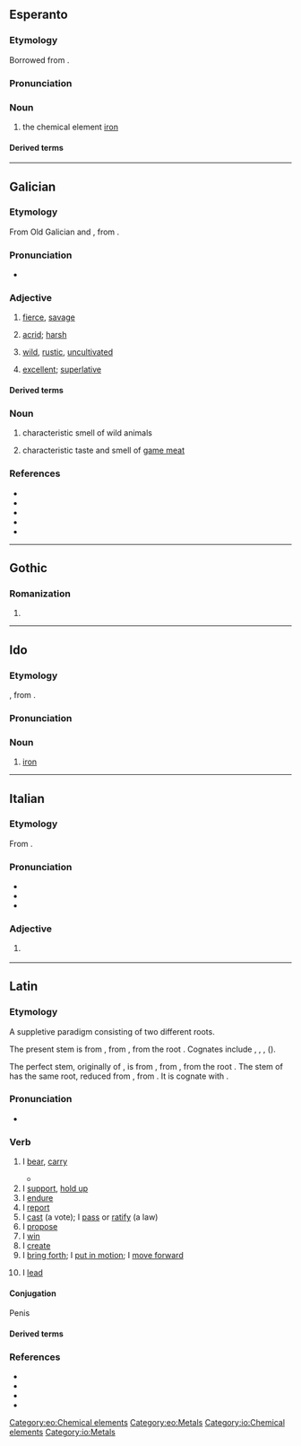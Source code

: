 {{also|Fero}}
==Esperanto==
{{wikipedia|lang=eo}}

===Etymology===
Borrowed from {{bor|eo|la|ferrum}}.

===Pronunciation===
{{eo-IPA|a=Eo-fero.ogg}}

===Noun===
{{eo-head|-}}

# the chemical element [[iron]]

====Derived terms====
{{col4|eo
|{{l|eo|ferometeorito|t=[[iron meteorite]]}}
|{{l|eo|ferŝtono|t=[[iron ore]]}}
|{{l|eo|fervojo|t=[[railroad]], [[railway]]}}
|{{l|eo|hufofero|t=horseshoe}}
}}

{{eo BRO|4}}

[[Category:eo:Chemical elements]]
[[Category:eo:Metals]]

----

==Galician==

===Etymology===
From Old Galician and {{inh|gl|roa-opt|fero}}, from {{inh|gl|la|ferus|t=wild, uncultivated}}.

===Pronunciation===
* {{IPA|gl|/ˈfɛɾo̝/}}

===Adjective===
{{gl-adj|m|f=fera}}

# [[fierce]], [[savage]]
#: {{syn|gl|bravo}}
# [[acrid]]; [[harsh]]
#: {{syn|gl|agre|bravo}}
# [[wild]], [[rustic]], [[uncultivated]]
#: {{syn|gl|agreste}}
# [[excellent]]; [[superlative]]

====Derived terms====
{{col2|gl
|feroz
|Monfero
|porco fero
}}

===Noun===
{{gl-noun|m}}

# characteristic smell of wild animals
#: {{syn|gl|bravío|bravún|ferún}}
# characteristic taste and smell of [[game meat]]
#: {{syn|gl|bravío|bravún|ferún}}

===References===
* {{R:DDGM}}
* {{R:gl:CX}}
* {{R:DDLG}}
* {{R:TILG}}
* {{R:TLPGP}}
<references/>

----

==Gothic==

===Romanization===
{{got-rom|head=fērō}}

# {{romanization of|got|𐍆𐌴𐍂𐍉}}

----

==Ido==

===Etymology===
{{io-bor|eo=fero|nodot=1}}, from {{der|io|la|ferrum}}.

===Pronunciation===
{{io-IPA}}

===Noun===
{{io-noun|-}}

# [[iron]]

[[Category:io:Chemical elements]]
[[Category:io:Metals]]

----

==Italian==

===Etymology===
From {{inh|it|la|ferum}}.

===Pronunciation===
* {{IPA|it|/ˈfɛ.ro/|[ˈfɛːr̺o]}}
* {{rhymes|it|ɛro}}
* {{hyphenation|it|fè|ro}}

===Adjective===
{{it-adj|fer}}

# {{lb|it|poetic}} {{archaic form of|it|fiero}}

----

==Latin==

===Etymology===
{{root|la|ine-pro|*bʰer-|*telh₂-}}
A suppletive paradigm consisting of two different roots.

The present stem is from {{inh|la|itc-pro|*ferō}}, from {{inh|la|ine-pro|*bʰéreti|t=to bear, carry}}, from the root {{m|ine-pro|*bʰer-}}. Cognates include {{cog|sa|भरति|tr=bhárati}}, {{cog|fa|بار|tr= bâr}}, {{cog|grc|φέρω}}, {{cog|ang|beran}} ({{cog|en|bear#Etymology_2}}).

The perfect stem, originally of {{m|la|tollō}}, is from {{inh|la|itc-pro||*tetolai}}, from {{inh|la|ine-pro|*tetólh₂e|t=to be holding up}}, from the root {{m|ine-pro|*telh₂-}}. The stem of {{m|la|lātus}} has the same root, reduced from {{inh|la|itc-pro|*tlātos}}, from {{inh|la|ine-pro|*tl̥h₂tós}}. It is cognate with {{cog|en|thole|t=to endure}}.

===Pronunciation===
* {{la-IPA|ferō}}

===Verb===
{{la-verb|irreg|ferō}}

# I [[bear]], [[carry]]
#: {{syn|la|gerō|portō|vehō}}
#: {{uxi|la|partum '''ferre'''|to '''be''' with child, to  '''be''' pregnant (lit., ''to '''carry''' an offspring/fetus/embryo/one's young'')}}
#* {{Q|la|Jerome|Vulgate|Genesis|1|2|quote=Terra [[autem]] erat [[inānis]] et [[vacuus|vacua]], et [[tenebrae]] erant super [[facies|faciem]] [[abyssus|abyssī]]: et [[spīritus]] Deī [[fero|ferēbātur]] super [[aqua|aquās]].|trans=And the earth was void and empty, and darkness was upon the face of the deep; and the spirit of God '''moved''' over the waters.}}
# I [[support]], [[hold up]]
# I [[endure]]
# I [[report]]
# I [[cast]] (a vote); I [[pass]] or [[ratify]] (a law)
# I [[propose]]
# I [[win]]
# I [[create]]
# I [[bring forth]]; I [[put in motion]]; I [[move forward]]
# {{lb|la|intransitive}} I [[lead]]

====Conjugation====
{{la-conj|irreg|ferō}}
Penis

====Derived terms====
{{col4|la
|{{l|la|adferō}} / {{l|la|afferō}}
|{{l|la|auferō}}
|{{l|la|circumferō}}
|{{l|la|cōnferō}}
|{{l|la|dēferō}}
|{{l|la|differō}}
|{{l|la|efferō}}
|{{l|la|-fer}}
|{{l|la|ferculum}}
|{{l|la|fertilis}}
|{{l|la|fertus}}
|{{l|la|īnferō}}
|{{l|la|interferō}}
|{{l|la|intrōferō}}
|{{l|la|lātiō}}
|{{l|la|offerō}}
|{{l|la|perferō}}
|{{l|la|postferō}}
|{{l|la|praeferō}}
|{{l|la|praeterferor}}
|{{l|la|prōferō}}
|{{l|la|referō}}
|{{l|la|sufferō}}
|{{l|la|trānsferō}}
}}

===References===
* {{R:L&S}}
* {{R:Elementary Lewis}}
* {{R:Gaffiot}}
* {{R:M&A}}